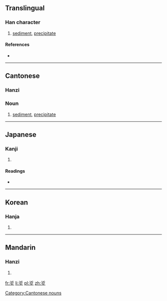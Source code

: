 ==Translingual==

===Han character===
{{Han char|rn=32|rad=土|as=07|sn=10|four=3210<sub>4</sub>|canj=水中土 (ELG)|ids=⿱[[沂]][[土]]}}

# {{context|Cantonese}} [[sediment]], [[precipitate]]

====References====
* {{Han ref|kx=0229.120|dkj=05100|dj=0465.030|hdz=10447.020|uh=57BD|ud=22461|bh=D150|bd=53584}}

----

==Cantonese==

===Hanzi===
{{yue-hanzi|jyut=[[jan6]], [[ngan6]]|y=yan6, ngan6}}

===Noun===
{{head|yue|noun|sc=Hani}}{{attention|yue|needs inflection template}}

# [[sediment]], [[precipitate]]

[[Category:Cantonese nouns]]

----

==Japanese==

===Kanji===
{{ja-kanji|grade=|rs=土07}}

# {{defn|lang=ja|sort=土07}}

====Readings====
* {{ja-readings|on=[[ぎん]] (gin), [[ごん]] (gon)|kun=[[おり]] (ori), [[めぐる]] (meguru)}}

----

==Korean==

===Hanja===
{{ko-hanja|hangeul=은|rv=eun|mr=ŭn}}

# {{defn|lang=ko|sort=土07}}

----

==Mandarin==

===Hanzi===
{{cmn-hanzi|pin=[[yìn]] ([[yin4]])|wg=yin<sup>4</sup>}}

# {{defn|lang=cmn|sort=土07}}

[[fr:垽]]
[[li:垽]]
[[pl:垽]]
[[zh:垽]]